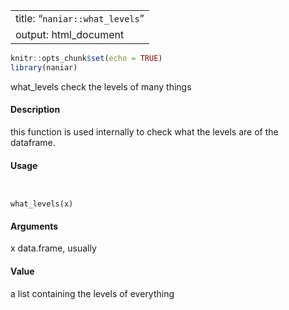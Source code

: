 
---
title: "``naniar::what_levels``"
output: html_document
---

```r
knitr::opts_chunk$set(echo = TRUE)
library(naniar)
```
what_levels check the levels of many things

####  Description 

this function is used internally to check what the levels are of the dataframe.

####  Usage 
<pre><code>

what_levels(x)
</code></pre>
#### Arguments 

x data.frame, usually

#### Value 

a list containing the levels of everything
